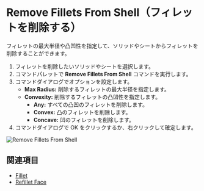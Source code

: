 
<Reference shortcut="" command="Remove Fillets From Shell" button="" />

# Remove Fillets From Shell（フィレットを削除する）

フィレットの最大半径や凸凹性を指定して、ソリッドやシートからフィレットを削除することができます。

1. フィレットを削除したいソリッドやシートを選択します。
2. コマンドパレットで **Remove Fillets From Shell** コマンドを実行します。
3. コマンドダイアログでオプションを設定します。
    - **Max Radius:** 削除するフィレットの最大半径を指定します。
    - **Convexity:** 削除するフィレットの凸凹性を指定します。
        - **Any:** すべての凸凹のフィレットを削除します。
        - **Convex:** 凸のフィレットを削除します。
        - **Concave:** 凹のフィレットを削除します。
4. コマンドダイアログで OK をクリックするか、右クリックして確定します。

![Remove Fillets From Shell](/img/remove-fillets-from-shell.gif)

## 関連項目
- [Fillet](./fillet)
- [Refillet Face](./refillet-face)


